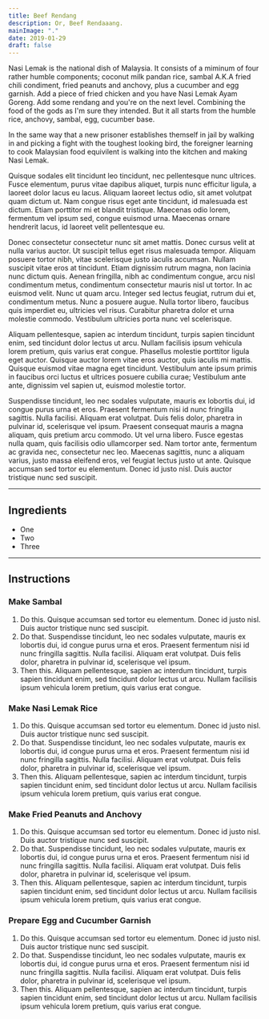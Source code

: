 ```yaml
---
title: Beef Rendang
description: Or, Beef Rendaaang.
mainImage: "."
date: 2019-01-29
draft: false
---
```


Nasi Lemak is the national dish of Malaysia. It consists of a miminum of four rather humble components; coconut milk pandan rice, sambal A.K.A fried chili condiment, fried peanuts and anchovy, plus a cucumber and egg garnish. Add a piece of fried chicken and you have Nasi Lemak Ayam Goreng. Add some rendang and you're on the next level. Combining the food of the gods as I'm sure they intended. But it all starts from the humble rice, anchovy, sambal, egg, cucumber base.

In the same way that a new prisoner establishes themself in jail by walking in and picking a fight with the toughest looking bird, the foreigner learning to cook Malaysian food equivilent is walking into the kitchen and making Nasi Lemak.

Quisque sodales elit tincidunt leo tincidunt, nec pellentesque nunc ultrices. Fusce elementum, purus vitae dapibus aliquet, turpis nunc efficitur ligula, a laoreet dolor lacus eu lacus. Aliquam laoreet lectus odio, sit amet volutpat quam dictum ut. Nam congue risus eget ante tincidunt, id malesuada est dictum. Etiam porttitor mi et blandit tristique. Maecenas odio lorem, fermentum vel ipsum sed, congue euismod urna. Maecenas ornare hendrerit lacus, id laoreet velit pellentesque eu.

Donec consectetur consectetur nunc sit amet mattis. Donec cursus velit at nulla varius auctor. Ut suscipit tellus eget risus malesuada tempor. Aliquam posuere tortor nibh, vitae scelerisque justo iaculis accumsan. Nullam suscipit vitae eros at tincidunt. Etiam dignissim rutrum magna, non lacinia nunc dictum quis. Aenean fringilla, nibh ac condimentum congue, arcu nisl condimentum metus, condimentum consectetur mauris nisl ut tortor. In ac euismod velit. Nunc ut quam arcu. Integer sed lectus feugiat, rutrum dui et, condimentum metus. Nunc a posuere augue. Nulla tortor libero, faucibus quis imperdiet eu, ultricies vel risus. Curabitur pharetra dolor et urna molestie commodo. Vestibulum ultricies porta nunc vel scelerisque.

Aliquam pellentesque, sapien ac interdum tincidunt, turpis sapien tincidunt enim, sed tincidunt dolor lectus ut arcu. Nullam facilisis ipsum vehicula lorem pretium, quis varius erat congue. Phasellus molestie porttitor ligula eget auctor. Quisque auctor lorem vitae eros auctor, quis iaculis mi mattis. Quisque euismod vitae magna eget tincidunt. Vestibulum ante ipsum primis in faucibus orci luctus et ultrices posuere cubilia curae; Vestibulum ante ante, dignissim vel sapien ut, euismod molestie tortor.

Suspendisse tincidunt, leo nec sodales vulputate, mauris ex lobortis dui, id congue purus urna et eros. Praesent fermentum nisi id nunc fringilla sagittis. Nulla facilisi. Aliquam erat volutpat. Duis felis dolor, pharetra in pulvinar id, scelerisque vel ipsum. Praesent consequat mauris a magna aliquam, quis pretium arcu commodo. Ut vel urna libero. Fusce egestas nulla quam, quis facilisis odio ullamcorper sed. Nam tortor ante, fermentum ac gravida nec, consectetur nec leo. Maecenas sagittis, nunc a aliquam varius, justo massa eleifend eros, vel feugiat lectus justo ut ante. Quisque accumsan sed tortor eu elementum. Donec id justo nisl. Duis auctor tristique nunc sed suscipit.

<hr className="hr" />

## Ingredients

- One
- Two
- Three

<hr className="hr" />

## Instructions

### Make Sambal

1. Do this. Quisque accumsan sed tortor eu elementum. Donec id justo nisl. Duis auctor tristique nunc sed suscipit.
2. Do that. Suspendisse tincidunt, leo nec sodales vulputate, mauris ex lobortis dui, id congue purus urna et eros. Praesent fermentum nisi id nunc fringilla sagittis. Nulla facilisi. Aliquam erat volutpat. Duis felis dolor, pharetra in pulvinar id, scelerisque vel ipsum.
3. Then this. Aliquam pellentesque, sapien ac interdum tincidunt, turpis sapien tincidunt enim, sed tincidunt dolor lectus ut arcu. Nullam facilisis ipsum vehicula lorem pretium, quis varius erat congue.

### Make Nasi Lemak Rice

1. Do this. Quisque accumsan sed tortor eu elementum. Donec id justo nisl. Duis auctor tristique nunc sed suscipit.
2. Do that. Suspendisse tincidunt, leo nec sodales vulputate, mauris ex lobortis dui, id congue purus urna et eros. Praesent fermentum nisi id nunc fringilla sagittis. Nulla facilisi. Aliquam erat volutpat. Duis felis dolor, pharetra in pulvinar id, scelerisque vel ipsum.
3. Then this. Aliquam pellentesque, sapien ac interdum tincidunt, turpis sapien tincidunt enim, sed tincidunt dolor lectus ut arcu. Nullam facilisis ipsum vehicula lorem pretium, quis varius erat congue.

### Make Fried Peanuts and Anchovy

1. Do this. Quisque accumsan sed tortor eu elementum. Donec id justo nisl. Duis auctor tristique nunc sed suscipit.
2. Do that. Suspendisse tincidunt, leo nec sodales vulputate, mauris ex lobortis dui, id congue purus urna et eros. Praesent fermentum nisi id nunc fringilla sagittis. Nulla facilisi. Aliquam erat volutpat. Duis felis dolor, pharetra in pulvinar id, scelerisque vel ipsum.
3. Then this. Aliquam pellentesque, sapien ac interdum tincidunt, turpis sapien tincidunt enim, sed tincidunt dolor lectus ut arcu. Nullam facilisis ipsum vehicula lorem pretium, quis varius erat congue.

### Prepare Egg and Cucumber Garnish

1. Do this. Quisque accumsan sed tortor eu elementum. Donec id justo nisl. Duis auctor tristique nunc sed suscipit.
2. Do that. Suspendisse tincidunt, leo nec sodales vulputate, mauris ex lobortis dui, id congue purus urna et eros. Praesent fermentum nisi id nunc fringilla sagittis. Nulla facilisi. Aliquam erat volutpat. Duis felis dolor, pharetra in pulvinar id, scelerisque vel ipsum.
3. Then this. Aliquam pellentesque, sapien ac interdum tincidunt, turpis sapien tincidunt enim, sed tincidunt dolor lectus ut arcu. Nullam facilisis ipsum vehicula lorem pretium, quis varius erat congue.
